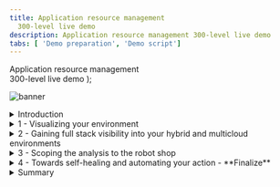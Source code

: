 ```yaml
---
title: Application resource management
  300-level live demo
description: Application resource management 300-level live demo
tabs: [ 'Demo preparation', 'Demo script']
---
```


  <span>
    Application resource management <br/> 300-level live demo
  </span> );

![banner](./images/Incident-Resolution-300-Script.jpg)

<span id="place1"></span>

<details>
<summary>Introduction</summary>
<br/>

Safron Home Robots (SHR) improves our clients’ quality of life by selling innovative robots to help with mundane household chores. Sales and client interactions are conducted digitally with a robot-shop branded e-commerce site, one of multiple online storefronts for our diversified brands. To optimize infrastructure costs, all of SHR’s lines-of-business share a highly virtualized on-prem infrastructure based on Kubernetes and vSphere. Promotions have been successful from a revenue perspective, but short lead times and unpredictable load patterns make managing application performance manually a very challenging and risky exercise. IT Ops' current approach of oversizing physical resources is not sustainable - and user-experience complaints typically mention congestion (during the sales process? checkout?) from a lack of adequate resources.

<br/>
To address these concerns, we will learn how Instana and Turbonomic work together, enabling IT Ops to proactively assure application performance in an increasingly-complex hybrid, multi-cloud deployment environments.<br/>
<br/>

Instana is an Enterprise Observability Platform with broad capabilities, providing deep application awareness and intelligence. It ingests all performance metrics, traces all requests, and profiles every process, and it also has the capabilities needed to make observability work for the enterprise.

<br/>

Turbonomic is an enterprise Application Resource Management (ARM) platform. It analyzes data from sources such as Application Performance Management tools like DynaTrace, AppDynamics, and New Relic, as well as workload controllers like vCenter, and public cloud controllers like Azure and AWS. It leverages a sophisticated AI-engine to provide deep infrastructure resource analytics, ensuring applications always get the resources required to perform. Finally, it generates fully automatable actions to improve performance.

<br/>

In this demo, we will: <br/>
• Use Instana to discover the various business applications and get a quick view of their overall health. <br/>
• See how Turbonomic leverages the information from Instana and other workload controllers to provide recommendations for application performance and resource optimization. <br/>
• Discover how Turbonomic recommendations can be *automatically* executed via defined automation policies, removing the need for human intervention. After the requisite level of trust is established, these policies enable the system to proactively take remedial actions when appropriate.

<br/>

(Printer-ready PDF of demo script <a href="./NEW PDF HERE.pdf" target="_blank" rel="noreferrer">here</a>) (PENDING FINALIZATION OF SCRIPT)

<br/>

**[Go to top](#place1)**

</details>

<details>

<summary>1 - Visualizing your environment</summary>

<br/>

| **1.1** | **Navigate to the Anomaly Generator and input sources** |
| :--- | :--- |
| **Actions** | Navigate to **Instana** <br/><br/>Click **Applications** in the left-hand sidebar menu |
| **Narration** | This is a list of all our business applications, which we are monitoring with Instana. Instana has full-stack discoverability capabilities and an ability to trace every request end-to-end. This makes it easy to track each application’s health and performance. We can quickly see key information for each business application, including the number of calls, latency, and the erroneous call rate. |
| **Screenshot** | <br/> ![Step 1.1](./images/step_1-1.png) |

| **1.2** | **Verify which hosts the app runs on** |
| :--- | :--- |
| **Actions** | Click on **Robot Shop**<br/><br/>Then click the **Stack** button to see the dropdown<br/><br/>Click **Infrastructure** to see the hosts that Robot Shop runs on |
| **Narration** | To accelerate our strategic digital transformation, our company has embraced cloud native architecture. Applications are build based on microservices and deployed to a Kubernetes-based infrastructure. Many lines of business deploy to and share a common infrastructure. This means that a node might have parts of multiple and different business applications on it. For example, our Robot Shop application has components running on two different nodes, or “hosts” as they are known in Instana. When one application suddenly has an increase in workload, it can affect our others as well. |
| **Screenshot** | <br/> ![Step 1.2](./images/step_1-2.png) |

| **1.3** | **Shared deployment infrastructure** |
| :--- | :--- |
| **Actions** | Click on the **worker2** host<br/><br/>On worker2’s summary screen, click the **Stack** button to see the dropdown<br/><br/>Click **Application** to see the other applications with components on worker2  &nbsp; &nbsp; &nbsp; &nbsp;  &nbsp; &nbsp; &nbsp; &nbsp;  &nbsp; &nbsp; &nbsp; &nbsp;  &nbsp; &nbsp; &nbsp; &nbsp;  &nbsp; &nbsp; &nbsp; &nbsp;  &nbsp; &nbsp; &nbsp; &nbsp;  &nbsp; &nbsp; &nbsp; &nbsp;  &nbsp; &nbsp; &nbsp; &nbsp;  &nbsp; &nbsp; &nbsp; &nbsp;  &nbsp; &nbsp; &nbsp; &nbsp;  &nbsp; &nbsp; &nbsp; &nbsp;  &nbsp; &nbsp; &nbsp; &nbsp;  &nbsp; &nbsp; &nbsp; &nbsp;  &nbsp; &nbsp; &nbsp; &nbsp;  &nbsp; &nbsp; &nbsp; &nbsp;  &nbsp; &nbsp; &nbsp; &nbsp;  &nbsp; &nbsp; &nbsp; &nbsp;  &nbsp; &nbsp; &nbsp; &nbsp; &nbsp; &nbsp; &nbsp; &nbsp; &nbsp; &nbsp; &nbsp; &nbsp; &nbsp; &nbsp; &nbsp; &nbsp; &nbsp; &nbsp; &nbsp; &nbsp; &nbsp &nbsp; &nbsp; &nbsp; &nbsp; &nbsp; &nbsp; &nbsp; &nbsp; &nbsp; &nbsp; &nbsp; &nbsp; &nbsp; &nbsp; &nbsp; &nbsp; &nbsp |
| **Narration** | Looking at one of the hosts, worker2, we can see that it has components of four different applications running on it. |
| **Screenshot** | <br/> ![Step 1.3](./images/step_1-3.png) |

<br/><br/>

**[Go to top](#place1)**

</details>

<details>

<summary>2 - Gaining full stack visibility into your hybrid and multicloud environments</summary>

<br/>

| **2.1** | **Explore the visualization of configuartion and operational data** |
| :--- | :--- |
| **Action** | Navigate to the **Turbonomic** Home Page's **Global View**<br/><br/>Examine **Global Supply Chain**<br/><br/>Hover over the **Supply Chain**<br/><br/>Click **Virtual Machines Entity** in Supply Chain |
| **Narration** | Let’s take a step back to understand our application infrastructure before we look closer at the Robot Shop app.<br/><br/>Older applications were deployed to isolated environments, but modern apps are deployed to a highly shared, increasingly dense virtualized hybrid and multi-cloud environment. It's essential to have a complete view since resourcing decisions in one area will naturally impact another.<br/><br/>Turbonomic ingests configuration and operational data from various targets, like Instana, and combines all the information it has discovered into a common data model, representing it as a Supply Chain.<br/><br/>The Supply Chain serves as an informative graphical organizer of the various entities in the IT estate. It also shows the implicit dynamic relationships, from the application to its underlying infrastructure dependencies.<br/><br/>This quick visualization provides incredibly valuable information to the IT Ops teams, bridging the communication gap that often exists between the application owners and the infrastructure teams.<br/><br/>Now, let’s explore the Supply Chain in a bit more detail:<br/><br/>Starting right at the top you have the Business Applications. Note that this environment consists of 63 business applications. There are 544 key business transactions and 1000 services that are part of this estate. The top three layers are called LOGICAL layers – they do not consume physical resources. The services are deployed to physical resources like JVMs or Operating Systems processes that run in a container or VM.<br/><br/>Going down the Supply Chain you can see the components that build up the lower layers of the application stack – including Database Servers, Storage Volumes and Hosts among others.<br/><br/>Going even further down the stack you can see how the virtualized resources could be part of the Virtual Data Center or part of a public Cloud region and availability zone.<br/><br/>Each circle in the supply chain represents a logical or physical entity. The number inside is the count of the number of entities of this type. The ring color of each entry indicates the percentage of pending actions:<br/><br/> • Green shows percentage of entities that have NO pending actions.<br/>• Yellow shows entities that have efficiency pending actions<br/>• Red shows entities that have critical performance pending actions.<br/><br/>Hover over the entity type to get actual counts of pending actions.<br/><br/>The arrow from one entry to another indicates the flow of resource consumption. For example – a VM consumes resources from hosts and storage. You can see this environment consists of 972 Virtual Machines. Clicking on an Entity Type will bring you to a detailed view into those entities.<br/><br/>Internally, the supply chain model is key to the optimization analytics that Turbonomic performs on the environment. It models each entity in the environment as part of an economic model in which some resources are buyers, and some are sellers. Each resource is allocated a budget and Turbonomic continually assesses the supply and demand of resources. If something is in short supply, its price goes up. This dynamic adjustment, using a market-based approach, means that Turbonomic can find the most efficient use of resources given performance needs and constraints. |
| **Screenshot** | <br/> ![Step 2.1](./images/step_1-3.png) |
<br/><br/>

| **2.2** | **Discover which top business applications require attention** |
| :--- | :--- |
| **Action** | On the Turbonomic home page, go to **Top Business Applications**</br/><br/>On the lower left side, click on **Show All** |
| **Narration** | Now let’s take a step back and review our application infrastructure.<br/><br/>Turbonomic uses the environment information discovered by Instana and other sources, including other APM tools like DynaTrace, AppDynamics and New Relic to construct the first 4 layers of the Supply Chain.<br/><br/>The Top Business Applications Chart here shows the Top Business Applications that need your attention.<br/><br/>A Business Application is a logical grouping of Business Transactions. Business Transactions use underlying services to complete their task. Services are deployed to Application Components that provide the runtime capabilities that enable a Service perform its designed function.<br/><br/>Note that these two charts point out specific Applications and Transactions where there are SLO violations and where Average Response Times are trending in the wrong direction. |
| **Screenshots** | <br/> ![Step 2.2.1](./images/step_2-2(1).png) <br/>![Step 2.2.2](./images/step_2-2(2).png) |
<br/><br/>

| **2.3** | **On-prem global optimization** |
| :--- | :--- |
| **Action** | Click the **On Prem** tab near the top of the screen |
| **Narration** | The Supply Chain now shows only the entities that are On Prem (1). The Cloud resources are obviously excluded.<br/><br/>The Top Cluster chart lists the most utilized clusters. The cluster-specific recommended actions appear alongside the respective cluster.<br/><br/>Let’s take a look at the Host Optimized Improvements chart. These are across several hundred VMs – 761 in this case. The chart compares the current utilization with a future state if all the suggested Pending Actions are executed.<br/><br/>If these actions are executed the resulting goal will be an environment with much more equitable load distribution across all the VMs in the estate. This results in better application performance and lowers the risk of resource congestion. These recommendations are executed in a dynamic environment, at scale and in real time. all executed in accordance with the pre-defined compliance policies. |
| **Screenshot** | <br/> ![Step 2.3](./images/step_2-3.png) |
<br/><br/>

| **2.4** | **Analyze the Performance Recommendations – View Pending Actions** |
| :--- | :--- |
| **Action** | Select the **On Prem** tab at the top<br/><br/>Click **Show all** at bottom of **Pending Actions** widget |
| **Narration** | Turbonomic is continually assessing the environment and using the supply and demand model to optimize. Since it is connected to Instana it is also aware of the real-time health and performance of the business applications. Turbonomic makes recommendations for changes in four categories:<br/><br/>1. those that are needed to assure performance<br/>2. those that will improve efficiency<br/>3. those that will prevent possible future problems<br/>4. those that are for compliance purposes<br/><br/>Performance recommendations are listed first, because they’re most critical. Turbonomic is telling us that making these changes will maintain our desired quality of service.<br/><br/>To examine the Top Performance **Resize** recommendation suggested, first enable the **New View**. Then **Add FILTER** and set Action Category Performance **Apply**. |
| **Screenshots** | <br/> ![Step 2.2.1](./images/step_2-4(1).png)<br/>![Step 2.2.2](./images/step_2-4(2).png) <br/>![Step 2.2.3](./images/step_2-4(3).png) <br/> ![Step 2.2.4](./images/step_2-4(4).png) <br/> ![Step 2.2.5](./images/step_2-4(5).png) <br/> ![Step 2.2.6](./images/step_2-4(6).png) |
<br/><br/>

<br/><br/>

**[Go to top](#place1)**

</details>

<details>

<summary>3 - Scoping the analysis to the robot shop</summary>

<br/>

| **3.1** | **Scope to the robot shop supply chain** |
| :--- | :--- |
| **Action** | Scroll down to an action that recommends scaling a virtual machine<br/><br/>Click the arrow on far right to expand details |
| **Narration** | Now that we have a wholistic picture by exploring the Global View, let's zoom into our Robot Shop app. This is called **Scoping** in Turbonomic, and allows you to focus on the subset of the workloads that we care about.<br/><br/>Clicking on the Robot Shop App renders a **Scoped view** – which now shows the Supply Chain specific to Robot Shop:<br/><br/>This provides us a quick picture of the overall health of Robot Shop.<br/><br/>1. Pending Actions – shows all the pending actions for this App<br/>2. Health – How many entities have risks, and how critical the risks are<br/>3. Optimized Improvements – Compare before and after executing the suggested actions<br/>4.Capacity and Usage – Shows utilization as a percentage (%) of the capacity currently in use<br/>5. Multiple Resources – Shows the utilization over time of various resources by current entities<br/>6. Top Entities – Lists Top Consumer entities in the current scope |
| **Screenshots** | <br/> ![Step 3.1.1](./images/step_3-1(1).png) <br/> ![Step 3.1.2](./images/step_3-1(2).png)  |

| **3.2** | **Examine a Recommended Performance Action - Resize** |
| :--- | :--- |
| **Action** | From **Pending Actions** chart, click **Resize up VMEM for Virtual Machine appdstress01.demo.turbonomic.com from 512 MB to 1.5 GB**<br/><br/>Under the **Resize Actions** panel, click on **Details** |
| **Narration** | Let’s examine the recommendations in the Pending Actions chart. Click on the **Resize up VMEM for Virtual Machine appdstress01.demo.turbonomic.com from 512 MB to 1.5 GB** action. Then, click on the **Details** option under Resize Actions.<br/><br/>Turbonomics analytics presents a **VMEM Percentile and Avg. Utilization** graph plotting virtual memory (VMEM) data over the last 30 days. It points to a potential memory congestion issue and suggests upsizing the physical memory capacity from 512 MB to 1.5 GB.<br/><br/>Taking the suggested action will relieve the current stress on the virtual memory and reduce the average virtual memory utilization from 96% to 32%. |
| **Screenshot** | <br/> ![Step 3.2.1](./images/step_3-2(1).png) <br/> ![Step 3.2.2](./images/step_3-2(2).png) <br/> ![Step 3.2.3](./images/step_3-2(3).png) |

| **3.3** | **Examine a Recommended Efficiency Action RESIZE** |
| :--- | :--- |
| **Action** | Click on the arrow at the far right to collapse details<br/><br/>Click **filter** in upper right<br/><br/>Choose **Action Category** in the first dropdown<br/><br/>Then choose **Efficiency Improvement** in the third dropdown<br/><br/>Click **Apply**<br/><br/>Type “move container pod” into the search bar and press enter |
| **Narration** | Now that we’ve looked at the actions that will help maintain our desired performance level, let’s look at some of the actions that will help improve efficiency. These actions aren’t quite as critical from a performance perspective, but they are very important from a cost-savings and optimization perspective.<br/><br/>Here we can see several actions related to moving container pods to different nodes. Turbonomic gives us a summary explanation for why it is making the recommendations – and here it’s saying that we can consolidate workloads on fewer nodes than we currently have by suspending the “worker2” node and moving its containers to other nodes. This way we can improve efficiency and reduce the number of underutilized nodes that we have.<br/><br/>Again, if we had admin privileges in this demo environment we could execute the actions directly from Turbonomic. |
| **Screenshot** | <br/> ![Step 3.2](./images/step_3-3.png) |

| **3.4** | **REPEATS STEP 3.3** |
| :--- | :--- |
| **Action** | same as 3.3 |
| **Narration** | same as 3.3 &nbsp; &nbsp; &nbsp; &nbsp; &nbsp; &nbsp; &nbsp; &nbsp; &nbsp; &nbsp; &nbsp; &nbsp; &nbsp; &nbsp; &nbsp; &nbsp; &nbsp; &nbsp; &nbsp; &nbsp; &nbsp; &nbsp; &nbsp; &nbsp; &nbsp; &nbsp;&nbsp; &nbsp; &nbsp; &nbsp; &nbsp; &nbsp; &nbsp; &nbsp; &nbsp; &nbsp; &nbsp; &nbsp; &nbsp; &nbsp; &nbsp; &nbsp; &nbsp; &nbsp; &nbsp; &nbsp; &nbsp; &nbsp; &nbsp; &nbsp; &nbsp; &nbsp;&nbsp; &nbsp; &nbsp; &nbsp; &nbsp; &nbsp; &nbsp; &nbsp; &nbsp; &nbsp; &nbsp; &nbsp; &nbsp; &nbsp; &nbsp; &nbsp; &nbsp; &nbsp; &nbsp; &nbsp; &nbsp; &nbsp; &nbsp; &nbsp; &nbsp; &nbsp;&nbsp; &nbsp; &nbsp; &nbsp; &nbsp; &nbsp; &nbsp; &nbsp; &nbsp; &nbsp; &nbsp; &nbsp; &nbsp; &nbsp; &nbsp; &nbsp; &nbsp; &nbsp; &nbsp; &nbsp; &nbsp; &nbsp; &nbsp; &nbsp; &nbsp; &nbsp; &nbsp; &nbsp; &nbsp; &nbsp; &nbsp; &nbsp; &nbsp; &nbsp; &nbsp; &nbsp; &nbsp; &nbsp; &nbsp; &nbsp; &nbsp; &nbsp; &nbsp; &nbsp; &nbsp; &nbsp; &nbsp; &nbsp; &nbsp; &nbsp; &nbsp; &nbsp; &nbsp; &nbsp; &nbsp; &nbsp; &nbsp; &nbsp; &nbsp; &nbsp; &nbsp; &nbsp; &nbsp; &nbsp; &nbsp; &nbsp; &nbsp; &nbsp; &nbsp; &nbsp; &nbsp; &nbsp; &nbsp; &nbsp; &nbsp; &nbsp; &nbsp; &nbsp; &nbsp; &nbsp; &nbsp; &nbsp; &nbsp; &nbsp; &nbsp; &nbsp; &nbsp; &nbsp; &nbsp; &nbsp; &nbsp; &nbsp; &nbsp; &nbsp; &nbsp; &nbsp; &nbsp; &nbsp; &nbsp; &nbsp; &nbsp; &nbsp; &nbsp; &nbsp; |
| **Screenshot** | <br/> ![Step 3.2](./images/step_3-3.png) |

<br/><br/>

**[Go to top](#place1)**

</details>

<details>

<summary>4 - Towards self-healing and automating your action - **Finalize** </summary>

<br/>

| **4.1** | **Execute Actions** |
| :--- | :--- |
| **Actions** | In the sidebar menu, click **Settings** |
| **Narration** | No narration provided &nbsp; &nbsp; &nbsp; &nbsp; &nbsp; &nbsp; &nbsp; &nbsp; &nbsp; &nbsp; &nbsp; &nbsp; &nbsp; &nbsp; &nbsp; &nbsp; &nbsp; &nbsp; &nbsp; &nbsp; &nbsp; &nbsp; &nbsp; &nbsp; &nbsp; &nbsp; &nbsp; &nbsp; &nbsp; &nbsp; &nbsp; &nbsp; &nbsp; &nbsp; &nbsp; &nbsp; &nbsp; &nbsp; &nbsp; &nbsp; &nbsp; &nbsp; &nbsp; &nbsp; &nbsp; &nbsp; &nbsp; &nbsp; &nbsp; &nbsp; &nbsp; &nbsp; &nbsp; &nbsp; &nbsp; &nbsp; &nbsp; &nbsp; &nbsp; &nbsp; &nbsp; &nbsp; &nbsp; &nbsp; &nbsp; &nbsp; &nbsp; &nbsp; &nbsp; &nbsp; &nbsp; &nbsp; &nbsp; &nbsp; &nbsp; &nbsp; &nbsp; &nbsp; &nbsp; &nbsp; &nbsp; &nbsp; &nbsp; &nbsp; &nbsp; &nbsp; &nbsp; &nbsp; &nbsp; &nbsp; &nbsp; &nbsp; &nbsp; &nbsp; &nbsp; &nbsp; &nbsp; &nbsp; &nbsp; &nbsp; &nbsp; &nbsp; &nbsp; &nbsp; &nbsp; &nbsp; &nbsp; &nbsp; &nbsp; &nbsp; &nbsp; &nbsp; &nbsp; &nbsp; &nbsp; &nbsp; &nbsp; &nbsp; &nbsp; &nbsp; &nbsp; &nbsp; &nbsp; &nbsp; &nbsp; &nbsp; &nbsp; &nbsp; &nbsp; &nbsp; &nbsp; &nbsp; &nbsp; &nbsp; &nbsp; &nbsp; &nbsp; &nbsp; &nbsp; &nbsp; &nbsp; &nbsp; &nbsp; &nbsp; &nbsp; &nbsp; &nbsp; &nbsp; &nbsp; &nbsp; &nbsp; &nbsp; &nbsp; &nbsp; &nbsp; &nbsp;|
| **Screenshots** | <br/> ![Step 4.1.1](./images/step_4-1(1).png) <br/> ![Step 4.1.2](./images/step_4-1(2).png) <br/> ![Step 4.1.3](./images/step_4-1(3).png) <br/> ![Step 4.1.4](./images/step_4-1(4).png) <br/> ![Step 4.1.5](./images/step_4-1(5).png) |

| **4.2** | **Automate Action Execution** |
| :--- | :--- |
| **Actions** | From the navigation bar, click **Settings**<br/><br/>From the navigator menu, click **Settings**<br/><br/>Select **Policies**, and click on **New Automation Policy**<br/><br/>For **Select Policy Type**, click **Application Component**<br/><br/>Configure an automation policy for Application Components by filling out the **Configure Application Component Policy** panel as follows: <br/>a. Enter a name for our policy: **Robot Shop App Components Policy**<br/>b. Under Automation and Orchestration, click on **Add Action** <br/><br/><br/>Populate the **Automation and Orchestration** panel as follows:<br/>c. For **Action Type**, select **ReSize-Up-Heap**, **ReSize-Down-Heap**, **ReSizeUp-Thread-Pool**, **ReSize-Down-Thread-Pool**, **ReSize-Down-Connections**, and **ReSize-Up-Connections** <br/>d. For **Action Generation**, select **Generate Actions**<br/>e. For **Action Acceptance**, select **Automatic**<br/><br/>f. You can optionally add an execution schedule. If you would like these actions to execute only during a pre-defined time window or day of the week, for example, then you can define those requirements in the execution schedule. Turbonomic will queue up the actions and perform them accordingly.<br/><br/>On the **Automation and Orchestration** panel, press **Submit**<br/><br/> Back on the **Configure Application Component Policy** panel, press **Save and apply** |
| **Narration** | ARM provides the full stack visibility as well as generating performance and efficiency recommendations to keep the applications healthy. The core value proposition of ARM is to take the action and proactively resolve and avoid emerging resource bottlenecks. If this is done successfully, the users will be satisfied, and the IT Ops teams will be happy as they have fewer alerts and tickets to respond to. <br/><br/>As we’ve seen earlier, the Pending Actions charts provides a list of actions that you can take to keep the system in a desired state. These include the recommended actions that you can execute via a given workload controller like a hypervisor or other means. You can view and execute the manual actions directly from the Turbonomic user interface. This is very convenient as it avoids jumping across tools and encountering associated process delays that require enlisting other tools and experts. <br/><br/>The ability to execute an action is certainly powerful. However, it would be ideal to execute as many actions as possible proactively and automatically, with no human intervention. Let’s explore how we can set up automation policies to do just that.<br/><br/>From the navigator menu, click **Settings**. Select **Policies**, and click on **New Automation Policy**. You can create automation policies for various entity types. Here, we will create an automation policy for the **Application Component** entity type. <br/><br/>For **Select Policy Type**, click on **Application Component**.<br/><br/>Now let’s configure an automation policy for Application Components by filling out the **Configure Application Component Policy** panel as follows: <br/><br/>Enter a name for our policy: **Robot Shop App Components Policy**.<br/><br/>Under Automation and Orchestration. Click on **Add Action**. <br/><br/>Populate the **Automation and Orchestration** panel as follows:<br/>• For **Action Type**, select **ReSize-Up-Heap**, **ReSize-Down-Heap**, **ReSizeUp-Thread-Pool**, **ReSize-Down-Thread-Pool**, **ReSize-Down-Connections**, and **ReSize-Up-Connections** <br/>• For **Action Generation**, select **Generate Actions**<br/>• For **Action Acceptance**, select **Automatic**.<br/><br/>You can optionally add an execution schedule. If you would like these actions to execute only during a pre-defined time window or day of the week, for example, then you can define those requirements in the execution schedule. Turbonomic will queue up the actions and perform them accordingly.<br/><br/>On the **Automation and Orchestration** panel, press **Submit**.<br/><br/> Back on the **Configure Application Component Policy** panel, press **Save and apply**. |
| **Screenshots** | <br/> ![Step 4.2.1](./images/step_4-2(1).png) <br/> ![Step 4.2.2](./images/step_4-2(2).png) <br/> ![Step 4.2.3](./images/step_4-2(3).png) <br/> ![Step 4.2.4](./images/step_4-2(4).png) <br/> ![Step 4.2.5](./images/step_4-2(5).png) |

<br/><br/>

**[Go to top](#place1)**

</details>

<details>

<summary>Summary</summary>

<br/>
Using Instana and Turbonomic, we were able to easily identify changes needed to maintain quality of service and improve efficiency for our multiple applications which include components running on AWS and OpenShift.

First, using Instana, we were able to discover the business applications and monitor their health.

Then, using Turbonomic, we got specific recommendations on how to assure performance and improve efficiency of our operations.

<br/><br/>

**[Go to top](#place1)**

</details>
